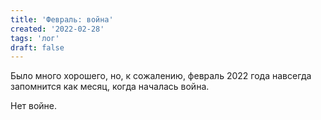 ```yaml
---
title: 'Февраль: война'
created: '2022-02-28'
tags: 'лог'
draft: false
---
```


Было много хорошего, но, к сожалению, февраль 2022 года навсегда запомнится как месяц, когда началась война.

Нет войне.
